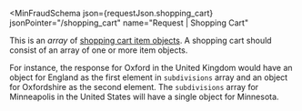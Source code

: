 
<MinFraudSchema
  json={requestJson.shopping_cart}
  jsonPointer="/shopping_cart"
  name="Request | Shopping Cart"
>
  This is an _array_ of [shopping cart item objects](#schema--request--shopping-cart--item).
  A shopping cart should consist of an array of one or more item objects.

  For instance, the response for Oxford in the United Kingdom would have an
  object for England as the first element in `subdivisions` array and an object
  for Oxfordshire as the second element. The `subdivisions` array for
  Minneapolis in the United States will have a single object for Minnesota.
</MinFraudSchema>

